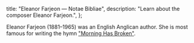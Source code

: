   title: "Eleanor Farjeon — Notae Bibliae",
  description: "Learn about the composer Eleanor Farjeon.",
};

<Initial text="Eleanor Farjeon" />

Eleanor Farjeon (1881–1965) was an English Anglican author. She is most famous for writing the hymn ["Morning Has Broken"](/liturgy/music/hymns/morning-has-broken).
